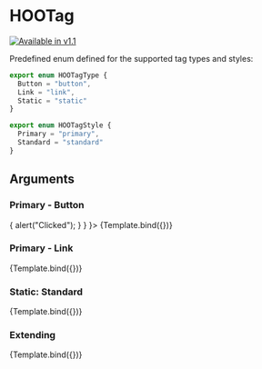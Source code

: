 
<Meta title="Atoms/Meta/HOOTag" component={HOOTag} />

# HOOTag
[![Available in v1.1](https://img.shields.io/badge/💦%20Added%20Version-1.1-blue.svg?style=for-the-badge)](https://github.com/n8design/htwoo/blob/main/REACT-CHANGELOG.md)

Predefined enum defined for the supported tag types and styles:
```ts
export enum HOOTagType {
  Button = "button",
  Link = "link",
  Static = "static"
}

export enum HOOTagStyle {
  Primary = "primary",
  Standard = "standard"
}
```

## Arguments

<ArgsTable of={HOOTag} />


### Primary - Button
<Canvas>
  <Story
    name="Primary: Button"
    args={
      { tagType: HOOTagType.Button , tagStyle: HOOTagStyle.Primary, text: 'Tag Button', onClick: () => { alert("Clicked"); } }
    }>
    {Template.bind({})}
  </Story>
</Canvas>

### Primary - Link
<Canvas>
  <Story
    name="Primary: Link"
    args={
      { tagType: HOOTagType.Link , tagStyle: HOOTagStyle.Primary, text: 'Tag Link', linkUrl: "https://google.com", linkTarget: "_blank" }
    }>
    {Template.bind({})}
  </Story>
</Canvas>

### Static: Standard
<Canvas>
  <Story
    name="Static: Standard"
    args={
      { tagType: HOOTagType.Static , tagStyle: HOOTagStyle.Standard, text: 'Tag Static' }
    }>
    {Template.bind({})}
  </Story>
</Canvas>

### Extending
<Canvas>
  <Story
    name="Extending"
    args={
      { tagType: HOOTagType.Static , tagStyle: HOOTagStyle.Standard, text: 'Tag Static Ext', rootElementAttributes: { style: { backgroundColor: "red" } } }
    }>
    {Template.bind({})}
  </Story>
</Canvas>
